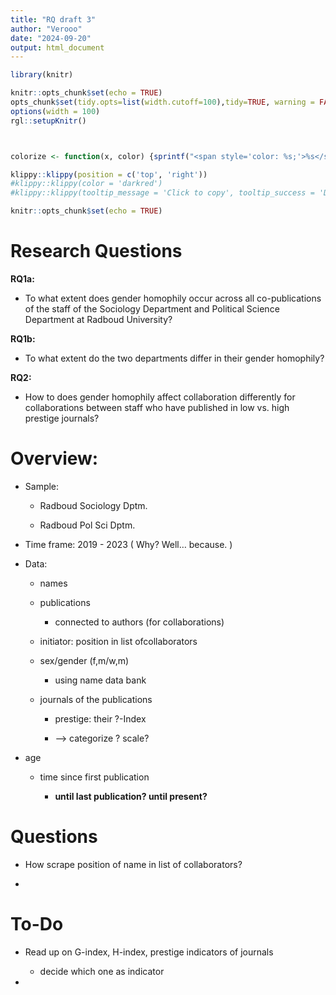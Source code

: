 ```yaml
---
title: "RQ draft 3"
author: "Verooo"
date: "2024-09-20"
output: html_document
---
```


```r
library(knitr)

knitr::opts_chunk$set(echo = TRUE)
opts_chunk$set(tidy.opts=list(width.cutoff=100),tidy=TRUE, warning = FALSE, message = FALSE,comment = "#>", cache=TRUE, class.source=c("test"), class.output=c("test2"))
options(width = 100)
rgl::setupKnitr()



colorize <- function(x, color) {sprintf("<span style='color: %s;'>%s</span>", color, x) }

```

```r
klippy::klippy(position = c('top', 'right'))
#klippy::klippy(color = 'darkred')
#klippy::klippy(tooltip_message = 'Click to copy', tooltip_success = 'Done')
```

```r
knitr::opts_chunk$set(echo = TRUE)
```

# Research Questions

**RQ1a:**

-   To what extent does gender homophily occur across all co-publications of the staff of the Sociology Department and Political Science Department at Radboud University?

**RQ1b:**

-   To what extent do the two departments differ in their gender homophily?

**RQ2:**

-   How to does gender homophily affect collaboration differently for collaborations between staff who have published in low vs. high prestige journals?

# Overview:

-   Sample:

    -   Radboud Sociology Dptm.

    -   Radboud Pol Sci Dptm.

-   Time frame: 2019 - 2023 ( Why? Well... because. )

-   Data:

    -   names

    -   publications

        -   connected to authors (for collaborations)

    -   initiator: position in list ofcollaborators

    -   sex/gender (f,m/w,m)

        -   using name data bank

    -   journals of the publications

        -   prestige: their ?-Index

        -   --\> categorize ? scale?

-   age

    -   time since first publication

        -   **until last publication? until present?**

# Questions

-   How scrape position of name in list of collaborators?

-   

# To-Do 

-   Read up on G-index, H-index, prestige indicators of journals

    -   decide which one as indicator

-   
